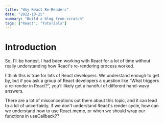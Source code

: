 ---
title: "Why React Re-Renders"
date: "2022-10-25"
summary: "Build a blog from scratch"
tags: ["React", "Tutorials"]
---

# Introduction

So, I'll be honest. I had been working with React for a lot of time without really understanding how React's re-rendering process worked.

I think this is true for lots of React developers. We understand enough to get by, but if you ask a group of React developers a question like “What triggers a re-render in React?”, you'll likely get a handful of different hand-wavy answers.

There are a lot of misconceptions out there about this topic, and it can lead to a lot of uncertainty. If we don't understand React's render cycle, how can we understand how to use React.memo, or when we should wrap our functions in useCallback??
